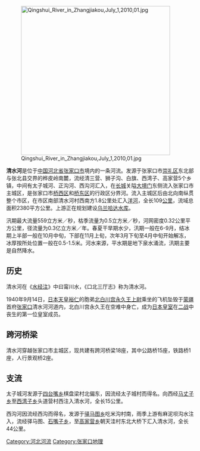 {{otheruses|subject=中国河北省张家口市境内的河流“清水河”|other=“清水河”代表的其他意思|清水河}}

[[File:Qingshui_River_in_Zhangjiakou,July_1,2010,01.jpg|400px]]

'''清水河'''是位于[[中华人民共和国|中国]][[河北省|河北省]][[张家口市|张家口市]]境内的一条河流。发源于张家口市[[崇礼区|崇礼区]]东北部与张北县交界的桦皮岭南麓，流经清三营、狮子沟、白旗、西湾子、高家营5个乡镇，中间有太子城河、正沟河、西沟河汇入，在[[长城|长城]]关隘[[大境门|大境门]]东侧流入张家口市主城区，是张家口市[[桥西区_(张家口市)|桥西区]]和[[桥东区_(张家口市)|桥东区]]的行政区分界河。流入主城区后由北向南纵贯整个市区，在市区南部清水河村西南方1.8公里处汇入[[洋河_(永定河支流)|洋河]]，全长109[[公里|公里]]，流域总面积2380平方公里。上游正在规划建设[[乌兰哈达水库|乌兰哈达水库]]。

汛期最大流量559立方米／秒，枯季流量为0.5立方米／秒，河网密度0.32公里平方公里，径流量为0.3亿立方米／年。春夏干旱期水少，汛期一般在6-9月，结冰期上半部一般在10月中旬，下部在11月上旬，次年3月下旬至4月中旬开始解冻，冰厚按所处位置一般在0.5-1.5米。河水来源，平水期是地下泉水涌流，汛期主要是自然降水。
==历史==
清水河在《[[水经注|水经注]]》中曰甯川水，《口北三厅志》称为清水河。

1940年9月14日，[[日本天皇|日本天皇]][[裕仁|裕仁]]的胞弟[[北白川宫永久王|北白川宫永久王]][[上尉|上尉]]乘坐的飞机坠毁于[[蒙疆|蒙疆]]首府[[张家口|张家口]]清水河河道内，北白川宫永久王在空难中身亡，成为[[日本皇室|日本皇室]]在[[第二次世界大战|二战]]中丧生的第一位皇室成员。

==跨河桥梁==
清水河穿越张家口市主城区，现共建有跨河桥梁18座，其中公路桥15座，铁路桥1座，人行景观桥2座。
==支流==
太子城河发源于[[四台嘴乡|四台嘴乡]]棋盘梁村北偏东，因流经太子城村而得名。向西经[[马丈子乡|马丈子乡]]至[[西湾子乡|西湾子乡]]头道营村西注入清水河，全长15公里。

西沟河因流经西沟而得名，发源于[[驿马图乡|驿马图乡]]吃米沟村南，雨季上游有麻泥坝沟水注入，流经驿马图、[[石嘴子乡|石嘴子乡]]，至[[高家营乡|高家营乡]]朝天洼村东北大桥下汇入清水河，全长44公里。
{{Zhang jiakou-stub}}
{{Qingshui River bridge}}
{{海河}}

[[Category:河北河流|Category:河北河流]]
[[Category:张家口地理|Category:张家口地理]]